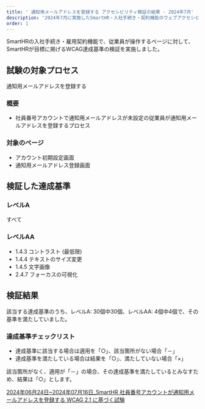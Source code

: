```yaml
---
title: ' 通知用メールアドレスを登録する アクセシビリティ検証の結果 - 2024年7月'
description: '2024年7月に実施したSmartHR・入社手続き・契約機能のウェブアクセシビリティ検証の結果を公開しています。'
order: 1
---
```


SmartHRの入社手続き・雇用契約機能で、従業員が操作するページに対して、SmartHRが目標に掲げるWCAG達成基準の検証を実施しました。

## 試験の対象プロセス
通知用メールアドレスを登録する

### 概要

- 社員番号アカウントで通知用メールアドレスが未設定の従業員が通知用メールアドレスを登録するプロセス

### 対象のページ

* アカウント初期設定画面
* 通知用メールアドレス登録画面


## 検証した達成基準

### レベルA

すべて

### レベルAA

- 1.4.3 コントラスト (最低限)
- 1.4.4 テキストのサイズ変更
- 1.4.5 文字画像
- 2.4.7 フォーカスの可視化

## 検証結果

該当する達成基準のうち、レベルA: 30個中30個、レベルAA: 4個中4個で、その基準を満たしていました。

### 達成基準チェックリスト

- 達成基準に該当する場合は適用を「○」、該当箇所がない場合「－」
- 達成基準を満たしている場合は結果を「○」、満たしていない場合「×」

該当箇所がなく、適用が「－」の場合、その達成基準を満たしているとみなすため、結果は「○」とします。

[2024年06月24日~2024年07月16日_SmartHR 社員番号アカウントが通知用メールアドレスを登録する WCAG 2.1 に基づく試験](https://docs.google.com/spreadsheets/d/1iOx5mypDsuHHB9c0Zs836QXG4vO_8MF_AALI5P4m11g/edit?usp=sharing)